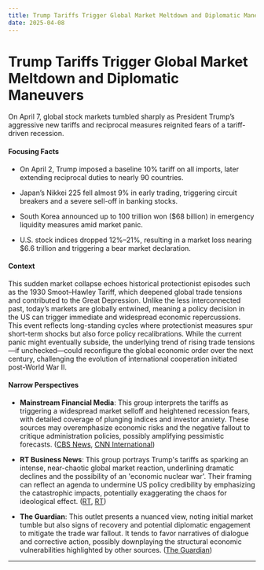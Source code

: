 ```yaml
---
title: Trump Tariffs Trigger Global Market Meltdown and Diplomatic Maneuvers
date: 2025-04-08
---
```


# Trump Tariffs Trigger Global Market Meltdown and Diplomatic Maneuvers

On April 7, global stock markets tumbled sharply as President Trump’s aggressive new tariffs and reciprocal measures reignited fears of a tariff-driven recession.

#### Focusing Facts

- On April 2, Trump imposed a baseline 10% tariff on all imports, later extending reciprocal duties to nearly 90 countries.

- Japan’s Nikkei 225 fell almost 9% in early trading, triggering circuit breakers and a severe sell-off in banking stocks.

- South Korea announced up to 100 trillion won ($68 billion) in emergency liquidity measures amid market panic.

- U.S. stock indices dropped 12%–21%, resulting in a market loss nearing $6.6 trillion and triggering a bear market declaration.

#### Context

This sudden market collapse echoes historical protectionist episodes such as the 1930 Smoot–Hawley Tariff, which deepened global trade tensions and contributed to the Great Depression. Unlike the less interconnected past, today’s markets are globally entwined, meaning a policy decision in the US can trigger immediate and widespread economic repercussions. This event reflects long-standing cycles where protectionist measures spur short-term shocks but also force policy recalibrations. While the current panic might eventually subside, the underlying trend of rising trade tensions—if unchecked—could reconfigure the global economic order over the next century, challenging the evolution of international cooperation initiated post-World War II.

#### Narrow Perspectives

- **Mainstream Financial Media**: This group interprets the tariffs as triggering a widespread market selloff and heightened recession fears, with detailed coverage of plunging indices and investor anxiety. These sources may overemphasize economic risks and the negative fallout to critique administration policies, possibly amplifying pessimistic forecasts. ([CBS News](https://www.cbsnews.com/news/stock-market-today-dow-s-p-500-nasdaq-tariffs-trump/), [CNN International](https://edition.cnn.com/politics/live-news/trump-tariffs-netanyahu-news-04-07-25))

- **RT Business News**: This group portrays Trump's tariffs as sparking an intense, near-chaotic global market reaction, underlining dramatic declines and the possibility of an 'economic nuclear war'. Their framing can reflect an agenda to undermine US policy credibility by emphasizing the catastrophic impacts, potentially exaggerating the chaos for ideological effect. ([RT](https://www.rt.com/news/615321-asian-stocks-plunge-trump-tariffs/), [RT](https://www.rt.com/business/615326-european-stocks-trump-tariffs/))

- **The Guardian**: This outlet presents a nuanced view, noting initial market tumble but also signs of recovery and potential diplomatic engagement to mitigate the trade war fallout. It tends to favor narratives of dialogue and corrective action, possibly downplaying the structural economic vulnerabilities highlighted by other sources. ([The Guardian](https://www.theguardian.com/us-news/2025/apr/08/markets-trump-tariffs-ftse-100-us-trade))

---

